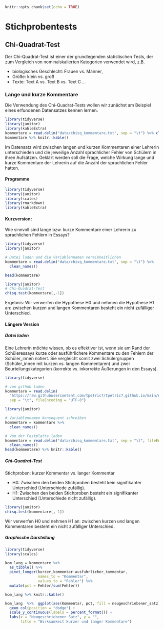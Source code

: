 
```r
knitr::opts_chunk$set(echo = TRUE)
```

# Stichprobentests
## Chi-Quadrat-Test 

Der Chi-Quadrat-Test ist einer der grundlegenden statistischen Tests, der zum Vergleich von  nominalskalierten Kategorien verwendet wird, z.B. 

* biologisches Geschlecht: Frauen vs. Männer, 
* Größe: klein vs. groß
* Texte: Text A vs. Text B vs. Text C ...

### Lange und kurze Kommentare

Die Verwendung des Chi-Quadrat-Tests wollen wir zunächst am Beispiel eines erfundenen Datensatzes kennen lernen. 

```r
library(tidyverse)
library(janitor)
library(kableExtra)
kommentare = read.delim("data/chisq_kommentare.txt", sep = "\t") %>% clean_names()
kommentare %>% knitr::kable()
```

Im Datensatz wird zwischen langen und kurzen Kommentaren einer Lehrerin unterschieden und die jeweilige Anzahl sprachlicher Fehler von Schülern in ihren Aufsätzen. Geklärt werden soll die Frage, welche Wirkung lange und kurze Kommentare der Lehrerin auf die Anzahl der sprachlichen Fehler hatten. 

#### Programme

```r
library(tidyverse)
library(janitor)
library(scales)
library(rmarkdown)
library(kableExtra)
```


#### Kurzversion:
Wie sinnvoll sind lange bzw. kurze Kommentare einer Lehrerin zu sprachlichen Fehlern in Essays?

```r
library(tidyverse)
library(janitor)

# Datei laden und die Variablennamen vereinheitlichen
kommentare = read.delim("data/chisq_kommentare.txt", sep = "\t") %>% 
  clean_names()

head(kommentare)

library(janitor)
# Chi-Quadrat-Test
chisq.test(kommentare[,-1])

```

Ergebnis:
Wir verwerfen die Hypothese H0 und nehmen die Hypothese H1 an: 
zwischen kurzen und langen Kommentaren besteht ein nicht zufälliger Unterschied.

#### Längere Version
##### Datei laden

Eine Lehrerin möchte wissen, ob es effektiver ist, wenn sie am Rand der Schüleressays kurze oder ausführlichere Kommentare zu den Fehlern der Schüler_innen notiert. Sie vergleicht somit zwei Schülergruppen (Schüler_innen mit kurzen vs. langen Kommentaren) und zwei Beurteilungskategorien (korrekte vs. inkorrekte Äußerungen in den Essays).

```r
library(tidyverse)

# von github laden
kommentare = read.delim(
  "https://raw.githubusercontent.com/tpetric7/tpetric7.github.io/main/data/chisq_kommentare.txt",
  sep = "\t", fileEncoding = "UTF-8")

library(janitor)

# Variablennamen konsequent schreiben
kommentare = kommentare %>% 
  clean_names()

# Von der Festplatte laden
kommentare = read.delim("data/chisq_kommentare.txt", sep = "\t", fileEncoding = "UTF-8") %>% 
  clean_names()
head(kommentare) %>% knitr::kable()

```

##### Chi-Quadrat-Test

Stichproben: kurzer Kommentar vs. langer Kommentar

* H0: Zwischen den beiden Stichproben besteht kein signifikanter Unterschied (Unterschiede zufällig).
* H1: Zwischen den beiden Stichproben besteht ein signifikanter Unterschied (Unterschiede nicht zufällig).

```r
library(janitor)
chisq.test(kommentare[,-1])

```

Wir verwerfen H0 und nehmen H1 an: zwischen kurzen und langen Kommentaren besteht ein nicht zufälliger Unterschied.


##### Graphische Darstellung

```r
library(tidyverse)
library(scales)

kom_lang = kommentare %>% 
  as_tibble() %>% 
  pivot_longer(kurzer_kommentar:ausfuhrlicher_kommentar, 
               names_to = "Kommentar",
               values_to = "Fehler") %>% 
  mutate(pct = Fehler/sum(Fehler))

kom_lang %>% knitr::kable()

kom_lang  %>%  ggplot(aes(Kommentar, pct, fill = neugeschriebener_satz)) +
  geom_col(position = "dodge") +
  scale_y_continuous(labels = percent_format()) +
  labs(x = "Neugeschriebener Satz", y = "",
       title = "Wirksamkeit kurzer und langer Kommentare")

```

